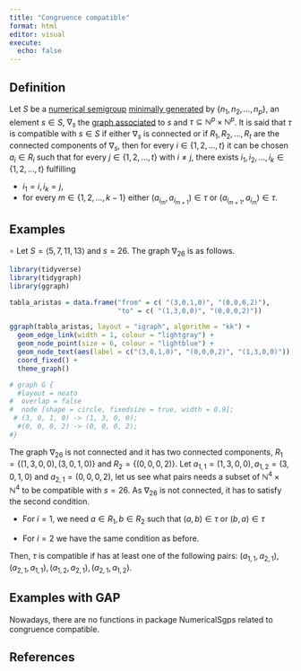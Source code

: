 ```yaml
---
title: "Congruence compatible"
format: html
editor: visual
execute: 
  echo: false
---
```


## Definition

Let $S$ be a [numerical semigroup](../Basic-concepts/Numerical-semigroup.qmd) [minimally generated](../Basic-concepts/Minimal-set-of-generators.qmd) by $\{n_1, n_2, \ldots, n_p\}$, an element $s \in S$, $\nabla_s$ the [graph associated](Graph-associated-to-an-element.qmd) to $s$ and $\tau \subseteq \mathbb{N}^p \times \mathbb{N}^p$. It is said that $\tau$ is compatible with $s \in S$ if either $\nabla_s$ is connected or if $R_1, R_2, \ldots, R_t$ are the connected components of $\nabla_s$, then for every $i \in \{1, 2, \ldots, t\}$ it can be chosen $a_i \in R_i$ such that for every $j \in \{1, 2, \ldots, t\}$ with $i \ne j$, there exists $i_1, i_2, \ldots, i_k \in \{1, 2, \ldots, t\}$ fulfilling

-   $i_1 = i, i_k = j$,
-   for every $m \in \{1, 2, \ldots, k-1\}$ either $(a_{i_m}, a_{i_{m+1}}) \in \tau$ or $(a_{i_{m+1}}, a_{i_m}) \in \tau$.

## Examples

$\circ$ Let $S = \langle 5, 7, 11, 13 \rangle$ and $s = 26$. The graph $\nabla_{26}$ is as follows.

```r

library(tidyverse)
library(tidygraph)
library(ggraph)
```

```r
tabla_aristas = data.frame("from" = c( "(3,0,1,0)", "(0,0,0,2)"),
                           "to" = c( "(1,3,0,0)", "(0,0,0,2)"))

ggraph(tabla_aristas, layout = "igraph", algorithm = "kk") + 
  geom_edge_link(width = 1, colour = "lightgray") +
  geom_node_point(size = 6, colour = "lightblue") +
  geom_node_text(aes(label = c("(3,0,1,0)", "(0,0,0,2)", "(1,3,0,0)")), repel = TRUE) +
  coord_fixed() +
  theme_graph()

```

```r

# graph G {
  #layout = neato
#  overlap = false
#  node [shape = circle, fixedsize = true, width = 0.9]; 
 # (3, 0, 1, 0) -> (1, 3, 0, 0);
  #(0, 0, 0, 2) -> (0, 0, 0, 2);
#}

```

The graph $\nabla_{26}$ is not connected and it has two connected components, $R_1 = \{(1,3,0,0), (3,0,1,0)\}$ and $R_2 = \{(0,0,0,2)\}$. Let $a_{1,1} = (1,3,0,0), a_{1,2} = (3,0,1,0)$ and $a_{2,1} = (0,0,0,2)$, let us see what pairs needs a subset of $\mathbb{N}^4 \times \mathbb{N}^4$ to be compatible with $s = 26$. As $\nabla_{26}$ is not connected, it has to satisfy the second condition.

-   For $i = 1$, we need $a \in R_1, b \in R_2$ such that $(a,b) \in \tau$ or $(b,a) \in \tau$

-   For $i = 2$ we have the same condition as before.

Then, $\tau$ is compatible if has at least one of the following pairs: $(a_{1,1}, a_{2,1}), (a_{2,1}, a_{1,1}), (a_{1,2}, a_{2,1}), (a_{2,1}, a_{1,2})$.

## Examples with GAP

Nowadays, there are no functions in package NumericalSgps related to congruence compatible.

## References
